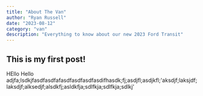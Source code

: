 ```yaml
---
title: "About The Van"
author: "Ryan Russell"
date: "2023-08-12"
category: "van"
description: "Everything to know about our new 2023 Ford Transit"
---
```


## This is my first post!
HEllo
Hello
adjfa;lsdkjfasdfasdfafasdfasdfasdfasdifhasdk;fj;asdjfl;asdjkfl;'aksdjf;laksjdf;laksdjf;alksedjf;alsdkfj;asldkfja;sdlfkja;sdlfkja;sdlkj'